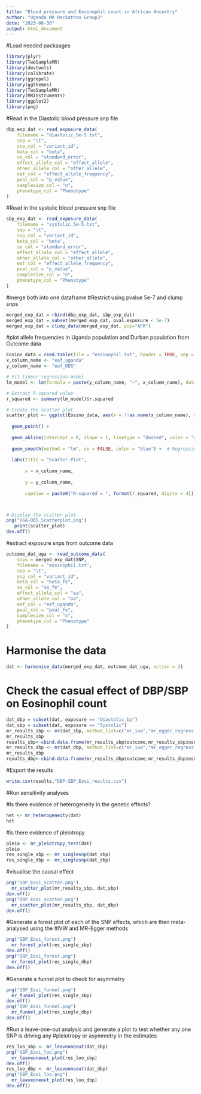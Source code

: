 ---
title: "Blood pressure and Eosinophil count in African Ancestry"
author: "Uganda MR Hackathon Group3"
date: "2023-06-30"
output: html_document
---

#Load needed packaages
```{r}
library(plyr) 
library(TwoSampleMR)
library(devtools)
library(calibrate)
library(ggrepel)
library(ggthemes)
library(TwoSampleMR)
library(MRInstruments)
library(ggplot2)
library(png)
```

#Read in the Diastolic blood pressure snp file
```{r}
dbp_exp_dat <- read_exposure_data(
    filename = "diastolic_5e-5.txt",
    sep = "\t",
    snp_col = "variant_id",
    beta_col = "beta",
    se_col = "standard_error",
    effect_allele_col = "effect_allele",
    other_allele_col = "other_allele",
    eaf_col = "effect_allele_frequency",
    pval_col = "p_value",
    samplesize_col = "n",
    phenotype_col = "Phenotype"
)
```


#Read in the systolic blood pressure snp file
```{r}
sbp_exp_dat <- read_exposure_data(
    filename = "systolic_5e-5.txt",
    sep = "\t",
    snp_col = "variant_id",
    beta_col = "beta",
    se_col = "standard_error",
    effect_allele_col = "effect_allele",
    other_allele_col = "other_allele",
    eaf_col = "effect_allele_frequency",
    pval_col = "p_value",
    samplesize_col = "n",
    phenotype_col = "Phenotype"
)
```

#merge both into one dataframe
#Restrict using pvalue 5e-7 and clump snps
```{r}
merged_exp_dat = rbind(dbp_exp_dat, sbp_exp_dat)
merged_exp_dat = subset(merged_exp_dat, pval.exposure < 5e-7)
merged_exp_dat = clump_data(merged_exp_dat, pop="AFR")
```

#plot allele frequencies in Uganda population and Durban population from Outcome data
```{r}
Eosino_data = read.table(file = "eosinophil.txt", header = TRUE, sep = "\t")
x_column_name <- "eaf_uganda"
y_column_name <- "eaf_DDS"

# Fit linear regression model
lm_model <- lm(formula = paste(y_column_name, "~", x_column_name), data = Eosino_data)

# Extract R-squared value
r_squared <- summary(lm_model)$r.squared

# Create the scatter plot
scatter_plot <- ggplot(Eosino_data, aes(x = !!as.name(x_column_name), y = !!as.name(y_column_name))) +
  
  geom_point() +
  
  geom_abline(intercept = 0, slope = 1, linetype = "dashed", color = "gray") +  # Dotted line for x=y
  
  geom_smooth(method = "lm", se = FALSE, color = "blue") +  # Regression line
  
  labs(title = "Scatter Plot",
       
       x = x_column_name,
       
       y = y_column_name,
       
       caption = paste0("R-squared = ", format(r_squared, digits = 4)))  # Display R-squared on the graph



# Display the scatter plot
png("UGA-DDS_Scatterplot.png")
   print(scatter_plot)
dev.off()
```

#extract exposure snps from outcome data
```{r}
outcome_dat_uga <- read_outcome_data(
    snps = merged_exp_dat$SNP,
    filename = "eosinophil.txt",
    sep = "\t",
    snp_col = "variant_id",
    beta_col = "beta_fe",
    se_col = "se_fe",
    effect_allele_col = "ea",
    other_allele_col = "oa",
    eaf_col = "eaf_uganda",
    pval_col = "pval_fe",
    samplesize_col = "n",
    phenotype_col = "Phenotype"
)
```
# Harmonise the data
```{r}
dat <- harmonise_data(merged_exp_dat, outcome_dat_uga, action = 2)
```
# Check the casual effect of DBP/SBP on Eosinophil count
```{r}
dat_dbp = subset(dat, exposure == "Diastolic_bp")
dat_sbp = subset(dat, exposure == "Systolic")
mr_results_sbp <- mr(dat_sbp, method_list=c("mr_ivw","mr_egger_regression","mr_weighted_median", "mr_weighted_mode"))
mr_results_sbp
results_sbp<-cbind.data.frame(mr_results_sbp$outcome,mr_results_sbp$nsnp,mr_results_sbp$method,mr_results_sbp$b,mr_results_sbp$se,mr_results_sbp$pval)
mr_results_dbp <- mr(dat_dbp, method_list=c("mr_ivw","mr_egger_regression","mr_weighted_median", "mr_weighted_mode"))
mr_results_dbp
results_dbp<-cbind.data.frame(mr_results_dbp$outcome,mr_results_dbp$nsnp,mr_results_dbp$method,mr_results_dbp$b,mr_results_dbp$se,mr_results_dbp$pval)

```
#Export the results
```{r}
write.csv(results,"DBP-SBP_Eosi_results.csv")
```

#Run sensitivity analyses

#Is there evidence of heterogeneity in the genetic effects?
```{r}
het <- mr_heterogeneity(dat)
het
```
#is there evidence of pleiotropy
```{r}
pleio <- mr_pleiotropy_test(dat)
pleio
res_single_sbp <- mr_singlesnp(dat_sbp)
res_single_dbp <- mr_singlesnp(dat_dbp)
```
#visualise the causal effect
```{r}
png("SBP_Eosi_scatter.png")
  mr_scatter_plot(mr_results_sbp, dat_sbp)
dev.off()
png("DBP_Eosi_scatter.png")
  mr_scatter_plot(mr_results_dbp, dat_dbp)
dev.off()
```
#Generate a forest plot of each of the SNP effects, which are then meta-analysed using the #IVW and MR-Egger methods
```{r}
png("SBP_Eosi_forest.png")
  mr_forest_plot(res_single_sbp)
dev.off()
png("DBP_Eosi_forest.png")
  mr_forest_plot(res_single_dbp)
dev.off()
```
#Generate a funnel plot to check for asymmetry

```{r}
png("SBP_Eosi_funnel.png")
  mr_funnel_plot(res_single_sbp)
dev.off()
png("DBP_Eosi_funnel.png")
  mr_funnel_plot(res_single_dbp)
dev.off()
```
#Run a leave-one-out analysis and generate a plot to test whether any one SNP is driving any #pleiotropy or asymmetry in the estimates

```{r}
res_loo_sbp <- mr_leaveoneout(dat_sbp)
png("SBP_Eosi_loo.png")
  mr_leaveoneout_plot(res_loo_sbp)
dev.off()
res_loo_dbp <- mr_leaveoneout(dat_dbp)
png("DBP_Eosi_loo.png")
  mr_leaveoneout_plot(res_loo_dbp)
dev.off()
```